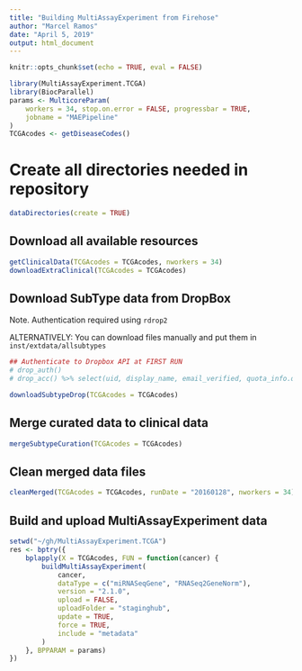 ```yaml
---
title: "Building MultiAssayExperiment from Firehose"
author: "Marcel Ramos"
date: "April 5, 2019"
output: html_document
---
```


```r
knitr::opts_chunk$set(echo = TRUE, eval = FALSE)
```

```r
library(MultiAssayExperiment.TCGA)
library(BiocParallel)
params <- MulticoreParam(
    workers = 34, stop.on.error = FALSE, progressbar = TRUE,
    jobname = "MAEPipeline"
)
TCGAcodes <- getDiseaseCodes()
```

# Create all directories needed in repository

```r
dataDirectories(create = TRUE)
```

## Download all available resources

```r
getClinicalData(TCGAcodes = TCGAcodes, nworkers = 34)
downloadExtraClinical(TCGAcodes = TCGAcodes)
```

## Download SubType data from DropBox

Note. Authentication required using `rdrop2`

ALTERNATIVELY: You can download files manually and put them in
`inst/extdata/allsubtypes`

```r
## Authenticate to Dropbox API at FIRST RUN
# drop_auth()
# drop_acc() %>% select(uid, display_name, email_verified, quota_info.quota)

downloadSubtypeDrop(TCGAcodes = TCGAcodes)
```

## Merge curated data to clinical data

```r
mergeSubtypeCuration(TCGAcodes = TCGAcodes)
```

## Clean merged data files

```r
cleanMerged(TCGAcodes = TCGAcodes, runDate = "20160128", nworkers = 34)
```

## Build and upload MultiAssayExperiment data

```r
setwd("~/gh/MultiAssayExperiment.TCGA")
res <- bptry({
    bplapply(X = TCGAcodes, FUN = function(cancer) {
        buildMultiAssayExperiment(
            cancer,
            dataType = c("miRNASeqGene", "RNASeq2GeneNorm"),
            version = "2.1.0",
            upload = FALSE,
            uploadFolder = "staginghub",
            update = TRUE,
            force = TRUE,
            include = "metadata"
        )
    }, BPPARAM = params)
})
```

